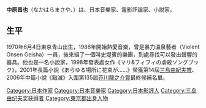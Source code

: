 '''中原昌也'''（なかはらまさや、{{bd|1970年|6月4日|||Nakahara Masaya}}）は、日本音樂家、電影評論家、小説家。

==生平==
1970年6月4日東京青山出生，1988年開始熱愛音樂，曾是暴力溫泉藝者（Violent Onsen Geisha）一員，後來組了一個叫史堤賓的樂團，到處尋找可以發出聲響的器具。他也是一名小說家，1998年發表處女作《マリ&フィフィの虐殺ソングブック》，2001年長篇小說《あらゆる場所に花束が……》榮獲第14屆[[三島由紀夫賞|三島由紀夫賞]]、2006年中篇小說《點滅》入圍第135屆[[芥川龍之介賞|芥川龍之介賞]]最終候補名單。

{{Authority control}}

{{DEFAULTSORT:Nakahara Masaya}}
[[Category:日本作家|Category:日本作家]]
[[Category:日本音樂家|Category:日本音樂家]]
[[Category:日本影評人|Category:日本影評人]]
[[Category:三岛由纪夫奖获得者|Category:三岛由纪夫奖获得者]]
[[Category:東京都出身人物|Category:東京都出身人物]]